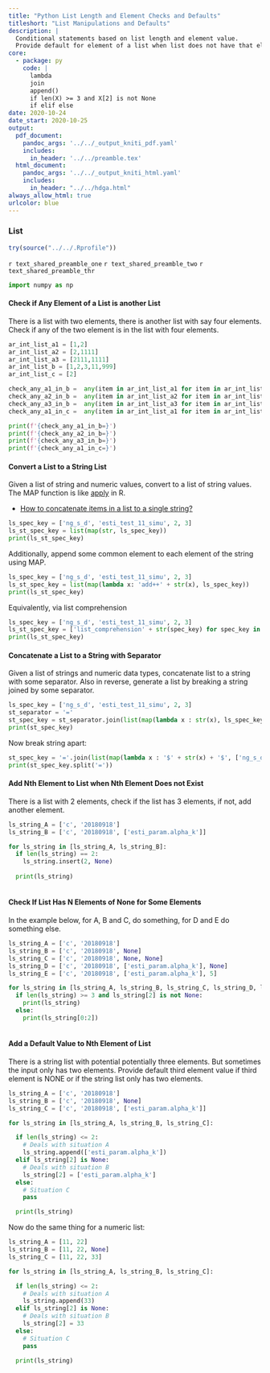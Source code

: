 ```yaml
---
title: "Python List Length and Element Checks and Defaults"
titleshort: "List Manipulations and Defaults"
description: |
  Conditional statements based on list length and element value.
  Provide default for element of a list when list does not have that element.
core:
  - package: py
    code: |
      lambda
      join
      append()
      if len(X) >= 3 and X[2] is not None
      if elif else
date: 2020-10-24
date_start: 2020-10-25
output:
  pdf_document:
    pandoc_args: '../../_output_kniti_pdf.yaml'
    includes:
      in_header: '../../preamble.tex'
  html_document:
    pandoc_args: '../../_output_kniti_html.yaml'
    includes:
      in_header: "../../hdga.html"
always_allow_html: true
urlcolor: blue
---
```


### List

```r
try(source("../../.Rprofile"))
```

`r text_shared_preamble_one`
`r text_shared_preamble_two`
`r text_shared_preamble_thr`

```python
import numpy as np
```


#### Check if Any Element of a List is another List

There is a list with two elements, there is another list with say four elements. Check if any of the two element is in the list with four elements. 

```python
ar_int_list_a1 = [1,2]
ar_int_list_a2 = [2,1111]
ar_int_list_a3 = [2111,1111]
ar_int_list_b = [1,2,3,11,999]
ar_int_list_c = [2]

check_any_a1_in_b =  any(item in ar_int_list_a1 for item in ar_int_list_b)
check_any_a2_in_b =  any(item in ar_int_list_a2 for item in ar_int_list_b)
check_any_a3_in_b =  any(item in ar_int_list_a3 for item in ar_int_list_b)
check_any_a1_in_c =  any(item in ar_int_list_a1 for item in ar_int_list_c)

print(f'{check_any_a1_in_b=}')
print(f'{check_any_a2_in_b=}')
print(f'{check_any_a3_in_b=}')
print(f'{check_any_a1_in_c=}')
```

#### Convert a List to a String List

Given a list of string and numeric values, convert to a list of string values. The MAP function is like [apply](https://fanwangecon.github.io/R4Econ/function/noloop/htmlpdfr/fs_apply.html) in R.

- [How to concatenate items in a list to a single string?](https://stackoverflow.com/a/34011944/8280804)

```python
ls_spec_key = ['ng_s_d', 'esti_test_11_simu', 2, 3]
ls_st_spec_key = list(map(str, ls_spec_key))
print(ls_st_spec_key)
```

Additionally, append some common element to each element of the string using MAP.

```python
ls_spec_key = ['ng_s_d', 'esti_test_11_simu', 2, 3]
ls_st_spec_key = list(map(lambda x: 'add++' + str(x), ls_spec_key))
print(ls_st_spec_key)
```

Equivalently, via list comprehension

```python
ls_spec_key = ['ng_s_d', 'esti_test_11_simu', 2, 3]
ls_st_spec_key = ['list_comprehension' + str(spec_key) for spec_key in ls_spec_key]
print(ls_st_spec_key)
```

#### Concatenate a List to a String with Separator

Given a list of strings and numeric data types, concatenate list to a string with some separator. Also in reverse, generate a list by breaking a string joined by some separator. 

```python
ls_spec_key = ['ng_s_d', 'esti_test_11_simu', 2, 3]
st_separator = '='
st_spec_key = st_separator.join(list(map(lambda x : str(x), ls_spec_key)))
print(st_spec_key)
```

Now break string apart:

```python
st_spec_key = '='.join(list(map(lambda x : '$' + str(x) + '$', ['ng_s_d', 'esti_test_11_simu', 2, 3])))
print(st_spec_key.split('='))
```

#### Add Nth Element to List when Nth Element Does not Exist

There is a list with 2 elements, check if the list has 3 elements, if not, add another element. 

```python
ls_string_A = ['c', '20180918']
ls_string_B = ['c', '20180918', ['esti_param.alpha_k']]

for ls_string in [ls_string_A, ls_string_B]:
  if len(ls_string) == 2:
    ls_string.insert(2, None)
    
  print(ls_string)
  
```

#### Check If List Has N Elements of None for Some Elements

In the example below, for A, B and C, do something, for D and E do something else.

```python
ls_string_A = ['c', '20180918']
ls_string_B = ['c', '20180918', None]
ls_string_C = ['c', '20180918', None, None]
ls_string_D = ['c', '20180918', ['esti_param.alpha_k'], None]
ls_string_E = ['c', '20180918', ['esti_param.alpha_k'], 5]

for ls_string in [ls_string_A, ls_string_B, ls_string_C, ls_string_D, ls_string_E]:
  if len(ls_string) >= 3 and ls_string[2] is not None:
    print(ls_string)
  else:
    print(ls_string[0:2])
  
```

#### Add a Default Value to Nth Element of List

There is a string list with potential potentially three elements. But sometimes the input only has two elements. Provide default third element value if third element is NONE or if the string list only has two elements.

```python

ls_string_A = ['c', '20180918']
ls_string_B = ['c', '20180918', None]
ls_string_C = ['c', '20180918', ['esti_param.alpha_k']]

for ls_string in [ls_string_A, ls_string_B, ls_string_C]:

  if len(ls_string) <= 2:
    # Deals with situation A
    ls_string.append(['esti_param.alpha_k'])
  elif ls_string[2] is None:
    # Deals with situation B
    ls_string[2] = ['esti_param.alpha_k']
  else:
    # Situation C
    pass

  print(ls_string)
```


Now do the same thing for a numeric list:

```python

ls_string_A = [11, 22]
ls_string_B = [11, 22, None]
ls_string_C = [11, 22, 33]

for ls_string in [ls_string_A, ls_string_B, ls_string_C]:

  if len(ls_string) <= 2:
    # Deals with situation A
    ls_string.append(33)
  elif ls_string[2] is None:
    # Deals with situation B
    ls_string[2] = 33
  else:
    # Situation C
    pass

  print(ls_string)
```
